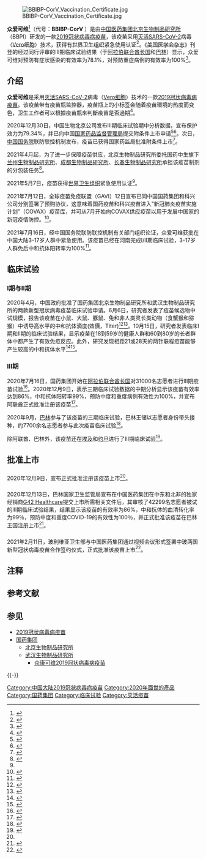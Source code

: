 {{Redirect|国药疫苗|[[国药集团|国药集团]]辖下[[武汉生物制品研究所|武汉生物制品研究所]]研制的一款COVID-19疫苗|众康可维2019冠状病毒病疫苗}}
{{China means|PRC}}
{{NoteTA|G1=ME}}
{{medical}}
{{Infobox drug
| drug_name = BBIBP-CorV
| type = 疫苗
| image = 新冠病毒疫苗.jpeg
| alt = 
| caption = 
| target = [[2019冠状病毒病|COVID-19]]
| vaccine_type = 灭活SARS-CoV-2病毒（Vero细胞）
<!-- Clinical data -->
| pronounce = 
| tradename = 
| Drugs.com = 
| MedlinePlus = 
| licence_EU = 
| licence_US = 
| pregnancy_AU = <!-- A/B1/B2/B3/C/D/X -->
| pregnancy_category = 
| legal_AU = <!-- S2, S3, S4, S5, S6, S7, S8, S9 or Unscheduled-->
| legal_AU_comment = 
| legal_CA = <!-- OTC, Rx-only, Schedule I, II, III, IV, V, VI, VII, VIII -->
| legal_UK = <!-- GSL, P, POM, CD, CD Lic, CD POM, CD No Reg POM, CD (Benz) POM, CD (Anab) POM or CD Inv POM -->
| legal_US = <!-- OTC / Rx-only / Schedule I, II, III, IV, V -->
| legal_UN = <!-- N I, II, III, IV / P I, II, III, IV-->
| legal_NZ = <!--Class A, B, C -->
| legal_status = {{Flatlist|
*[[阿联酋|阿联酋]]
*[[巴林|巴林]]
*[[中国大陆|中国大陆]]
*[[澳门|澳门]]
*[[世界卫生组织|世界卫生组织]]
}}
| routes_of_administration = [[肌肉注射|肌肉注射]]
<!-- Identifiers -->
| CAS_number = 2503126-65-4
| CAS_number_Ref = {{cascite|correct|CAS}}
| ATCvet = 
| ATC_prefix = 
| ATC_suffix = 
| PubChem = 
| DrugBank = DB15807
}}

[[File:BBIBP-CorV_Vaccination_Certificate.jpg|thumb]]

'''众爱可维'''<ref>{{cite news|title=健康科普：新冠病毒灭活疫苗两剂次之间间隔多久？|url=http://www.nanan.gov.cn/zwgk/zfxxgkzdgz/jbylws/gjmygh/202103/t20210301_2516885.htm|accessdate=2021-04-30|work=福建省疾控中心免疫规划所|date=2021-03-01|archive-date=2021-04-30|archive-url=https://web.archive.org/web/20210430153742/http://www.nanan.gov.cn/zwgk/zfxxgkzdgz/jbylws/gjmygh/202103/t20210301_2516885.htm|dead-url=no}}</ref>（代号：'''BBIBP-CorV''' {{NoteTag|BBIBP为Beijing Bio-Institute of Biological Products Co Ltd的缩写<ref>{{cite news |title=WHO lists additional COVID-19 vaccine for emergency use and issues interim policy recommendations |url=https://www.who.int/news/item/07-05-2021-who-lists-additional-covid-19-vaccine-for-emergency-use-and-issues-interim-policy-recommendations |agency=WHO |date=2021-05-07 |language=en |accessdate=2021-05-20 |archive-date=2021-05-08 |archive-url=https://web.archive.org/web/20210508031259/https://www.who.int/news/item/07-05-2021-who-lists-additional-covid-19-vaccine-for-emergency-use-and-issues-interim-policy-recommendations |dead-url=no }}</ref>}}）是由[[国药集团|中国医药集团]][[北京生物制品研究所|北京生物制品研究所]]（BBPI）研发的一款[[2019冠状病毒病疫苗|2019冠状病毒病疫苗]]，该疫苗采用[[灭活疫苗|灭活]][[严重急性呼吸系统综合征冠状病毒2|SARS-CoV-2]]病毒（[[Vero细胞|Vero细胞]]）技术，获得有[[世界卫生组织|世界卫生组织]]紧急使用认证<ref name=":0">{{Cite web|title=中国国药新冠疫苗获世卫组织紧急使用认证|url=http://www.xinhuanet.com/world/2021-05/07/c_1127419114.htm|access-date=2021-05-07|publisher=新华网|archive-date=2021-05-08|archive-url=https://web.archive.org/web/20210508032308/http://www.xinhuanet.com/world/2021-05/07/c_1127419114.htm|dead-url=no}}</ref>。《[[美国医学会杂志|美国医学会杂志]]》刊登的经过同行评审的Ⅲ期临床试验结果（于[[阿拉伯联合酋长国|阿拉伯联合酋长国]]和[[巴林|巴林]]）显示，众爱可维对预防有症状感染的有效率为78.1%，对预防重症病例的有效率为100%<ref name="jama.2021.8565">{{cite journal |last1=Kaabi |first1=Nawal Al |last2=Zhang |first2=Yuntao |last3=Xia |first3=Shengli |last4=Yang |first4=Yunkai |last5=Qahtani |first5=Manaf M. Al |last6=Abdulrazzaq |first6=Najiba |last7=Nusair |first7=Majed Al |last8=Hassany |first8=Mohamed |last9=Jawad |first9=Jaleela S. |last10=Abdalla |first10=Jehad |last11=Hussein |first11=Salah Eldin |display-authors=3 |date=May 26, 2021 |title=Effect of 2 Inactivated SARS-CoV-2 Vaccines on Symptomatic COVID-19 Infection in Adults: A Randomized Clinical Trial |url=https://jamanetwork.com/journals/jama/fullarticle/2780562 |journal=JAMA |language=en |doi=10.1001/jama.2021.8565 |access-date=26 May 2021 |last15=Yang |first37=Walid Abbas |last32=Zhang |first32=Yanbo |last33=Mahmoud |first33=Sally |last34=ElTantawy |first34=Islam |last35=Xiao |first35=Peng |last36=Koshy |first36=Ashish |last37=Zaher |first38=Hui |last38=Wang |last31=Zhao |last39=Duan |first39=Kai |last40=Pan |first40=An |last41=Yang |first41=Xiaoming |last14=Li |first13=Maysoon Al |last13=Karam |first12=Shamma K. Al |last12=Mazrouei |first31=Guoqing |first30=Zhiwei |first15=Xuqin |first22=Yang |last16=Wang |first16=Wei |last17=Lai |first17=Bonan |last18=Chen |first18=Wei |last19=Huang |first19=Shihe |last20=Wang |first20=Qian |last21=Yang |first21=Tian |last22=Liu |last23=Ma |last30=Jiang |first14=Xinguo |last24=Hussain |first24=Zaidoon M. |last25=Khan |first25=Tehmina |last26=Fasihuddin |first26=Mohammed Saifuddin |last27=You |first27=Wangyang |last28=Xie |first28=Zhiqiang |last29=Zhao |first29=Yuxiu |first23=Rui |archive-date=2021-06-04 |archive-url=https://web.archive.org/web/20210604161837/https://jamanetwork.com/journals/jama/fullarticle/2780562 |dead-url=no }}</ref>。

== 介绍 ==
'''众爱可维'''是采用[[灭活疫苗|灭活]][[严重急性呼吸系统综合征冠状病毒2|SARS-CoV-2]]病毒（[[Vero细胞|Vero细胞]]）技术的一款[[2019冠状病毒病疫苗|2019冠状病毒病疫苗]]。该疫苗带有疫苗瓶监控器，疫苗瓶上的小标签会随着疫苗環境的热度而变色，卫生工作者可以根據疫苗瓶來判斷疫苗是否過期<ref>{{Cite web|title=WHO将中国国药新冠疫苗列入“紧急使用清单”，全文来了！|url=https://www.yicai.com/news/101043923.html|access-date=2021-05-08|work=www.yicai.com|archive-date=2021-05-08|archive-url=https://web.archive.org/web/20210508100854/https://www.yicai.com/news/101043923.html|dead-url=no}}</ref>。

2020年12月30日，中国生物北京公司发布Ⅲ期临床试验期中分析数据，宣布保护效力为79.34%，并已向中国[[国家药品监督管理局|国家药品监督管理局]]提交附条件上市申请<ref>{{cite web|title=国药集团中国生物北京公司新冠病毒灭活疫苗Ⅲ期临床试验期中分析数据发布|url=http://www.bjbpi.com/news_list.asp?id=787|accessdate=2021-02-07|publisher=北京生物制品研究所有限责任公司|archive-date=2021-12-31|archive-url=https://web.archive.org/web/20211231024436/https://www.bjbpi.com/news_list.asp?id=787|dead-url=no}}</ref><ref>{{cite news|title=新冠疫苗：中国国药集团公布三期试验数据，称保护效力达79%|url=https://www.bbc.com/zhongwen/simp/science-55484664|accessdate=2021-02-07|publisher=BBC|date=2020-12-30|archive-date=2021-10-11|archive-url=https://web.archive.org/web/20211011141253/https://www.bbc.com/zhongwen/simp/science-55484664|dead-url=no}}</ref>。次日，[[中华人民共和国国务院|中国国务院]]联防联控机制发布，疫苗已获得国家药监局批准附条件上市<ref>{{cite news|author=黄瑞黎|title=中国批准国药集团新冠疫苗上市|url=https://cn.nytimes.com/business/20201230/china-vaccine/|accessdate=2021-02-07|work=纽约时报|date=2020-12-30|archive-date=2021-12-21|archive-url=https://web.archive.org/web/20211221235009/https://cn.nytimes.com/business/20201230/china-vaccine/|dead-url=no}}</ref>。

2021年4月起，为了进一步保障疫苗供应，北京生物制品研究所委托国药中生旗下[[兰州生物制品研究所|兰州生物制品研究所]]、[[成都生物制品研究所|成都生物制品研究所]]、[[长春生物制品研究所|长春生物制品研究所]]承担该疫苗制剂的分包装任务<ref>{{cite news|author=戴轩|title=全国新冠疫苗接种“五一”假期不断档|url=http://www.xinhuanet.com/politics/2021-04/30/c_1127394324.htm|accessdate=2021-04-30|work=新京报|date=2021-04-30|archive-date=2021-05-02|archive-url=https://web.archive.org/web/20210502093154/http://www.xinhuanet.com/politics/2021-04/30/c_1127394324.htm|dead-url=no}}</ref>。

2021年5月7日，疫苗获得[[世界卫生组织|世界卫生组织]]紧急使用认证<ref name=":0" />。

2021年7月12日，全球疫苗免疫联盟（GAVI）12日宣布已同中国国药集团和科兴公司分别签署了预购协议，这意味着国药疫苗和科兴疫苗进入“新冠肺炎疫苗实施计划”（COVAX）疫苗库，并可从7月开始向COVAX供应疫苗以用于发展中国家的新冠疫情防控。<ref>{{cite news|title=Gavi signs agreements with Sinopharm and Sinovac for immediate supply to COVAX|url=https://www.gavi.org/news/media-room/gavi-signs-agreements-sinopharm-and-sinovac-immediate-supply-covax|accessdate=2021-07-16|date=2021-07-16|archive-date=2021-08-10|archive-url=https://web.archive.org/web/20210810040510/https://www.gavi.org/news/media-room/gavi-signs-agreements-sinopharm-and-sinovac-immediate-supply-covax|dead-url=no}}</ref>。

2021年7月16日，经中国国务院联防联控机制有关部门组织论证，众爱可维获批在中国大陆3-17岁人群中紧急使用。该疫苗已经在河南完成I/II期临床试验，3-17岁人群免后中和抗体阳转率为100%<ref>{{cite news |title=国药集团：新冠灭活疫苗正式获批在3-17岁人群中紧急使用 |url=http://shanghai.xinmin.cn/xmsq/2021/07/16/31991573.html |accessdate=2021-07-16 |work=“中国生物”微信公号 |date=2021-07-16 |archive-date=2021-07-19 |archive-url=https://web.archive.org/web/20210719031717/http://shanghai.xinmin.cn/xmsq/2021/07/16/31991573.html |dead-url=no }}</ref>。

==临床试验==
===Ⅰ期与Ⅱ期===
2020年4月，中国政府批准了国药集团北京生物制品研究所和武汉生物制品研究所的两款新型冠状病毒疫苗临床试验申请。6月6日，研究者发表了疫苗候选物中试规模，报告该疫苗在小鼠、大鼠、豚鼠、兔和非人类灵长类动物（食蟹猴和猕猴）中诱导高水平的中和抗体滴度(效價，Titer)<ref>{{Cite journal|title=Development of an Inactivated Vaccine Candidate, BBIBP-CorV, with Potent Protection against SARS-CoV-2|url=https://www.cell.com/cell/abstract/S0092-8674(20)30695-4|last=Wang|first=Hui|last2=Zhang|first2=Yuntao|date=2020-08-06|journal=Cell|issue=3|doi=10.1016/j.cell.2020.06.008|volume=182|pages=713–721.e9|language=en|issn=0092-8674|pmid=32778225|last3=Huang|first3=Baoying|last4=Deng|first4=Wei|last5=Quan|first5=Yaru|last6=Wang|first6=Wenling|last7=Xu|first7=Wenbo|last8=Zhao|first8=Yuxiu|last9=Li|first9=Na}}</ref><ref>{{cite web|title=4篇Cell等连发 高福与秦川等团队联手合作，首次开发灭活的新冠病毒疫苗，动物试验有效：对新冠病毒的感染有保护作用|url=http://www.chinacdc.cn/gwxx/202006/t20200611_217260.html|accessdate=2021-02-07|publisher=中国疾病预防控制中心}}</ref>。10月15日，研究者发表临床I期和II期的临床试验结果，显示疫苗在18到59岁的健康人群和60到80岁的长者群体中都产生了有效免疫反应。此外，研究发现相距21或28天的两针联程疫苗能够产生较高的中和抗体水平<ref>{{Cite journal|title=Safety and immunogenicity of an inactivated SARS-CoV-2 vaccine, BBIBP-CorV: a randomised, double-blind, placebo-controlled, phase 1/2 trial|url=https://linkinghub.elsevier.com/retrieve/pii/S1473309920308318|last=Xia|first=Shengli|last2=Zhang|first2=Yuntao|date=2021-01-XX|journal=The Lancet Infectious Diseases|issue=1|doi=10.1016/S1473-3099(20)30831-8|volume=21|pages=39–51|language=en|pmc=PMC7561304|pmid=33069281|last3=Wang|first3=Yanxia|last4=Wang|first4=Hui|last5=Yang|first5=Yunkai|last6=Gao|first6=George Fu|last7=Tan|first7=Wenjie|last8=Wu|first8=Guizhen|last9=Xu|first9=Miao|access-date=2021-05-07|archive-date=2022-01-16|archive-url=https://web.archive.org/web/20220116115103/https://linkinghub.elsevier.com/retrieve/pii/S1473309920308318|dead-url=no}}</ref><ref>{{cite web|title=又一国产疫苗公布一二期临床结果，对老年人安全有效|url=http://zhishifenzi.com/news/multiple/10224.html|accessdate=2021-02-07|author=王心玥|publisher=知识分子|archive-date=2020-12-02|archive-url=https://web.archive.org/web/20201202225957/http://www.zhishifenzi.com/news/multiple/10224.html|dead-url=no}}</ref>。

===Ⅲ期===
2020年7月16日，国药集团开始在[[阿拉伯联合酋长国|阿拉伯联合酋长国]]对31000名志愿者进行III期疫苗试验<ref>{{Cite web|title=中国新冠疫苗首次在海外获批，有效率达86%|url=https://cn.nytimes.com/world/20201210/china-coronavirus-vaccine-united-arab-emirates/|accessdate=2021-02-14|author=黄瑞黎|date=2020-12-10|format=|publisher=纽约时报中文网|language=zh|archiveurl=https://archive.vn/HMjYy|archivedate=2021-02-14|dead-url=no}}</ref>。2020年12月9日，{{Internal link helper/en|阿联酋卫生部|Ministry of Health (United Arab Emirates)}}表示三期临床试验数据的中期分析显示该疫苗有效率达到86%，中和抗体阳转率99%，预防中度和重度病例有效性为100%，并宣布阿联酋正式批准注册该疫苗<ref name=":1">{{Cite web|title=UAE Ministry of Health and Prevention announces official registration of inactivated COVID-19 vaccine used in #4Humanity Trials|url=https://www.wam.ae/en/details/1395302893589|accessdate=2021-02-14|date=2020-09-12|publisher=Emirates News Agency|language=en|archiveurl=https://web.archive.org/web/20210204172036/https://www.wam.ae/en/details/1395302893589|archivedate=2021-02-14|dead-url=no}}</ref>。

2020年9月，[[巴林|巴林]]参与了该疫苗的三期临床试验，巴林王储以志愿者身份带头接种，约7700余名志愿者参与此次疫苗临床试验<ref>{{Cite web|title=又添一国！#中国新冠灭活疫苗在巴林获批上市#！|url=https://weibo.com/1974576991/Jyhbsl7L7|accessdate=2021-02-14|author=环球时报记者 樊巍|date=2020-12-13|format=|publisher=环球时报|language=zh|archiveurl=https://archive.vn/A95TQ|archivedate=2021-02-14|dead-url=no}}</ref>。

除阿联酋、巴林外，该疫苗还在[[埃及|埃及]]和[[约旦|约旦]]进行了III期临床试验<ref>{{Cite web|title=Bahrain latest country to vaccinate frontline workers with COVID-19 shot|url=https://www.reuters.com/article/health-coronavirus-bahrain-int-idUSKBN27J153|accessdate=2021-02-14|author=Lisa Barrington|date=2020-11-03|format=|publisher=reuters|language=en|archiveurl=https://web.archive.org/web/20211230081005/https://www.reuters.com/article/health-coronavirus-bahrain-int-idUSKBN27J153|archivedate=2021-12-30|dead-url=yes}}</ref>。

== 批准上市 ==

=== {{ARE}} ===
2020年12月9日，{{Internal link helper/en|阿拉伯联合酋长国卫生部|Ministry of Health (United Arab Emirates)|阿联酋卫生部}}宣布正式批准注册该疫苗上市<ref name=":1" />。

=== {{BHR}} ===
2020年12月13日，巴林国家卫生监管局宣布在中国医药集团在中东和北非的独家经销商[[G42_Healthcare|G42 Healthcare]]提交上市所需相关文件后，其审核了42299名志愿者被试的III期临床试验结果，结果显示该疫苗的有效率为86%，中和抗体的血清转化率为99％，预防中度和重度COVID-19的有效性为100％，并正式批准该疫苗在巴林王国注册上市<ref>{{Cite web|title=National Health Regulatory Authority approves Sinopharm COVID-19 vaccine|url=https://www.bna.bh/en/NationalHealthRegulatoryAuthorityapprovesSinopharmCOVID19vaccine.aspx?cms=q8FmFJgiscL2fwIzON1%2BDsKM6bJYG1niBG65TH%2FVUdQ%3D|accessdate=2021-02-14|date=2020-12-13|publisher=BNA|language=en|archiveurl=https://archive.vn/Bdhib|archivedate=2021-02-14|dead-url=no}}</ref>。

=== {{BOL}} ===
2021年2月11日，玻利维亚卫生部与中国医药集团通过视频会议形式签署中玻两国新型冠状病毒疫苗合作签约仪式，正式批准该疫苗上市<ref>{{Cite web|title=大年夜，又一个国家选择了中国|url=https://weibo.com/1974576991/K1sqL6f0j|accessdate=2021-02-14|author=环球时报记者 樊巍 殷皓|date=2021-02-11|publisher=环球时报|language=zh|archiveurl=https://archive.vn/HPQUK|archivedate=2021-02-14|dead-url=no}}</ref>。

==注释==
{{NoteFoot}}

== 参考文献 ==
{{Reflist|35em}}

== 参见 ==
{{Portal|2019冠状病毒病|医学|药理学}}
* [[2019冠状病毒病疫苗|2019冠状病毒病疫苗]]
* [[国药集团|国药集团]]
** [[北京生物制品研究所|北京生物制品研究所]]
** [[武汉生物制品研究所|武汉生物制品研究所]]
*** [[众康可维2019冠状病毒病疫苗|众康可维2019冠状病毒病疫苗]]

{{-}}
{{2019冠状病毒病中国大陆疫情}}
{{疫苗}}

[[Category:中国大陆2019冠状病毒病疫苗|Category:中国大陆2019冠状病毒病疫苗]]
[[Category:2020年面世的產品|Category:2020年面世的產品]]
[[Category:国药集团|Category:国药集团]]
[[Category:临床试验|Category:临床试验]]
[[Category:灭活疫苗|Category:灭活疫苗]]